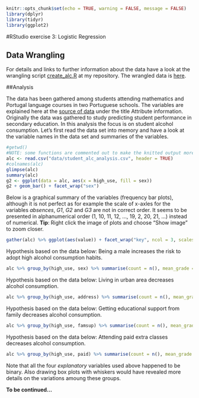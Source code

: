 <!-- 
---
title: "RStudio exercise 3: Logistic Regression"
author: "Hans Hellén"
date: "Wed Nov 22 23:14:59 2017"
output: html_document
---
-->

```r
knitr::opts_chunk$set(echo = TRUE, warning = FALSE, message = FALSE)
library(dplyr)
library(tidyr)
library(ggplot2)
```

#RStudio exercise 3: Logistic Regression

## Data Wrangling
For details and links to further information about the data have a look at the wrangling script [create_alc.R](https://github.com/daphnia/IODS-project/blob/master/data/create_alc.R) at my repository. The wrangled data is [here](https://github.com/daphnia/IODS-project/blob/master/data/student_alc_analysis.csv).

##Analysis

The data has been gathered among students attending mathematics and Portugal language courses in two Portuguese schools. The variables are explained here at the [source of data](https://archive.ics.uci.edu/ml/datasets/Student+Performance) under the title Attribute information. Originally the data was gathered to study predicting student performance in secondary education. In this analysis the focus is on student alcohol consumption. Let's first read the data set into memory and have a look at the variable names in the data set and summaries of the variables. 
```r
#getwd()
#NOTE: some functions are commented out to make the knitted output more simple.
alc <- read.csv("data/student_alc_analysis.csv", header = TRUE)
#colnames(alc)
glimpse(alc)
summary(alc)
g2 <- ggplot(data = alc, aes(x = high_use, fill = sex))
g2 + geom_bar() + facet_wrap("sex")
```

Below is a graphical summary of the variables (frequency bar plots), although it is not perfect as for example the scale of x-axles for the variables *absences*, *G1*, *G2* and *G3* are not in correct order. It seems to be presented in alphanumerical order (1, 10, 11, 12, ..., 19, 2, 20, 21, ...) instead of numerical. **Tip**: Right click the image of plots and choose "Show image" to zoom closer.  
```r
gather(alc) %>% ggplot(aes(value)) + facet_wrap("key", ncol = 3, scales = "free") + geom_bar()
```

Hypothesis based on the data below: Being a male increases the risk to adopt high alcohol consumption habits.
```r
alc %>% group_by(high_use, sex) %>% summarise(count = n(), mean_grade = mean(G3))
```
Hypothesis based on the data below: Living in urban area decreases alcohol consumption.
```r
alc %>% group_by(high_use, address) %>% summarise(count = n(), mean_grade = mean(G3))
```
Hypothesis based on the data below: Getting educational support from family decreases alcohol consumption.
```r
alc %>% group_by(high_use, famsup) %>% summarise(count = n(), mean_grade = mean(G3))
```
Hypothesis based on the data below: Attending paid extra classes decreases alcohol consumption.
```r
alc %>% group_by(high_use, paid) %>% summarise(count = n(), mean_grade = mean(G3))
```

Note that all the four *explanatory* variables used above happened to be binary. Also drawing box plots with whiskers would have revealed more details on the variations amoung these groups. 

**To be continued...**
